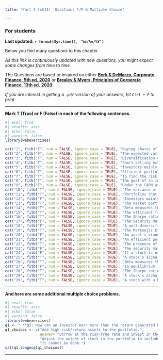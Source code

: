 ```yaml
---
title: "Part 3 (ch11)  Questions T/F & Multiple Choice"

---
```




::: {.callout-warning}
### For students

**Last updated: `r format(Sys.time(), '%d/%m/%Y')`  **

Below you find many questions to this chapter. 

*As this link is continuously updated with new questions, you might expect some changes from time to time.*

The Questions are based or inspired on either [**Berk & DeMarzo, Corporate Finance, 5th ed. 2020**](https://www.amazon.com.br/Corporate-Finance-Global-Jonathan-Berk/dp/1292304154) or 
[**Brealey & Myers, Principles of Corporate Finance, 13th ed. 2020**](https://www.amazon.com.br/Principles-Corporate-Finance-Richard-Brealey/dp/1260565556/ref=sr_1_3?refinements=p_27%3ABrealey+Myers&s=books&sr=1-3).

*If you are interest in getting a `.pdf` version of your answers, hit `Ctrl + P` to print*

:::

___


**Mark T (True) or F (False) in each of the following sentences.**



::: {.webex-check .webex-box}

```r
#| eval: true
#| results: asis
#| echo: false
#| warning: false
library(webexercises)

cat("1", fitb("F", num = FALSE, ignore_case = TRUE), "Buying shares of security *i* improves the Sharpe ratio of a portfolio if its expected return does not exceed the required return.", "\n\n")
cat("2", fitb("F", num = FALSE, ignore_case = TRUE), "The expected variance of a portfolio is the weighted average of the expected variances of the investments within it, using the portfolio weights.", "\n\n")
cat("3", fitb("T", num = FALSE, ignore_case = TRUE), "Diversification eliminates independent risks. The volatility of a large portfolio results from the common risk between the stocks in the portfolio." , "\n\n")
cat("4", fitb("T", num = FALSE, ignore_case = TRUE), "Short selling extends the set of possible portfolios.", "\n\n")
cat("5", fitb("F", num = FALSE, ignore_case = TRUE), "Investors mainly worry about those risks that can be eliminated through diversification.", "\n\n")
cat("6", fitb("T", num = FALSE, ignore_case = TRUE), "Efficient portfolios offer investors the highest possible expected return for a given level of risk.", "\n\n")
cat("7", fitb("T", num = FALSE, ignore_case = TRUE), "To find the risk of a portfolio, we need to know the degree to which stock returns move together. Covariance and correlation measure the co-movement of returns.", "\n\n")
cat("8", fitb("T", num = FALSE, ignore_case = TRUE), "The goal of an investor who is seeking to earn the highest possible expected return for any level  of volatility is to find the portfolio that generates the steepest possible line when combined with the risk-free investment.", "\n\n")
cat("9", fitb("T", num = FALSE, ignore_case = TRUE), "Under the CAPM assumptions, the capital market line (CML), which is the set of portfolios obtained by combining the risk-free security and the market portfolio, is the set of portfolios with the highest possible expected return for any level of volatility.", "\n\n")
cat("10", fitb("T", num = FALSE, ignore_case = TRUE), "The variance of a portfolio depends on the covariance of the stocks within it.",  "\n\n")
cat("11", fitb("T", num = FALSE, ignore_case = TRUE), "Portfolios that offer the highest expected return for a given variance (or standard deviation) are known as efficient portfolios.",  "\n\n")
cat("12", fitb("F", num = FALSE, ignore_case = TRUE), "Investors mainly worry about those risks that can be eliminated through diversification.", "\n\n")
cat("13", fitb("T", num = FALSE, ignore_case = TRUE), "The market portfolio is a tangency portfolio according to the CAPM.", "\n\n")
cat("14", fitb("T", num = FALSE, ignore_case = TRUE), "Beta measures the sensitivity of a stock's returns to the overall market movements.", "\n\n")
cat("15", fitb("T", num = FALSE, ignore_case = TRUE), "The efficient frontier represents the set of portfolios that offer the highest expected return for a given level of risk.", "\n\n")
cat("16", fitb("T", num = FALSE, ignore_case = TRUE), "The Sharpe ratio is a measure of risk-adjusted return, calculated by dividing the excess return of an investment by its standard deviation.", "\n\n")
cat("17", fitb("F", num = FALSE, ignore_case = TRUE), "The Security Market Line (SML) illustrates the relationship between expected return and systematic risk for individual securities, according to the Capital Asset Pricing Model (CAPM).", "\n\n")
cat("18", fitb("F", num = FALSE, ignore_case = TRUE), "A well-diversified portfolio always consists of assets with low or negative correlations to each other to reduce overall portfolio risk.", "\n\n")
cat("19", fitb("T", num = FALSE, ignore_case = TRUE), "The Markowitz Efficient Set refers to the collection of portfolios that offer the maximum expected return for any given level of portfolio risk, based on Harry Markowitz's Modern Portfolio Theory.", "\n\n")
cat("20", fitb("F", num = FALSE, ignore_case = TRUE), "An asset's standard deviation represents its systematic risk in the context of the Capital Asset Pricing Model (CAPM).", "\n\n")
cat("21", fitb("F", num = FALSE, ignore_case = TRUE), "An efficient portfolio has no risk at all.", "\n\n") 
cat("22", fitb("T", num = FALSE, ignore_case = TRUE), "The presence of a risk-free asset enables the investor to borrow or lend at the risk-free rate and form portfolios having greater Sharpe ratios.", "\n\n")
cat("23", fitb("F", num = FALSE, ignore_case = TRUE), "The security market line (SML) is the graph of expected rate of return on investment vs. the variance of returns.", "\n\n")
cat("24", fitb("F", num = FALSE, ignore_case = TRUE), "If a stock is overpriced, it would plot above the security market line.", "\n\n")
cat("25", fitb("T", num = FALSE, ignore_case = TRUE), "A stock's alpha is the difference between the expected return and the required return according to the CAPM.", "\n\n")
cat("26", fitb("T", num = FALSE, ignore_case = TRUE), "Beta measures the marginal contribution of a stock to the risk of a well-diversified portfolio.", "\n\n")
cat("27", fitb("F", num = FALSE, ignore_case = TRUE), "In equilibrium, it is possible to earn a return that is above the efficient frontier without the existence of a risk-free asset or some other asset that is uncorrelated with your portfolio assets.", "\n\n")
cat("28", fitb("T", num = FALSE, ignore_case = TRUE), "The Sharpe ratio measures the excess return per unit of risk.", "\n\n")
cat("29", fitb("T", num = FALSE, ignore_case = TRUE), "A stock's alpha reflects its performance relative to a benchmark index after adjusting for market risk.", "\n\n")
cat("29", fitb("T", num = FALSE, ignore_case = TRUE), "A stock with a beta of 0 is expected to have no correlation with market movements.", "\n\n")

```

:::





___

**And here are some additional multiple choice problems.**


::: {.webex-check .webex-box}

```r
#| eval: true
#| results: asis
#| echo: false
#| warning: false
library(webexercises)
q1 <- " **Q1: How can an investor earn more than the return generated by the tangency portfolio and still stay on the security market line?**"
q1_choices <- c("Add high risk/return assets to the portfolio.",
                answer= "Borrow at the risk-free rate and invest in the tangency portfolio.",
                "Adjust the weight of stock in the portfolio to include fewer high-return stocks.",
                "It cannot be done.")
cat(q1,longmcq(q1_choices))

```

:::






___

<script src="https://giscus.app/client.js"
        data-repo="henriquecastror/EF_permanent"
        data-repo-id="R_kgDOLMIejg"
        data-category="General"
        data-category-id="DIC_kwDOLMIejs4Cc1yS"
        data-mapping="number"
        data-term="5"
        data-reactions-enabled="1"
        data-emit-metadata="0"
        data-input-position="bottom"
        data-theme="light"
        data-lang="en"
        crossorigin="anonymous"
        async>
</script>

